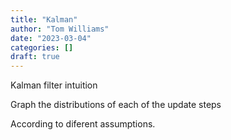 ```yaml
---
title: "Kalman"
author: "Tom Williams"
date: "2023-03-04"
categories: []
draft: true
---
```


Kalman filter intuition


Graph the distributions of each of the update steps


According to diferent assumptions.
